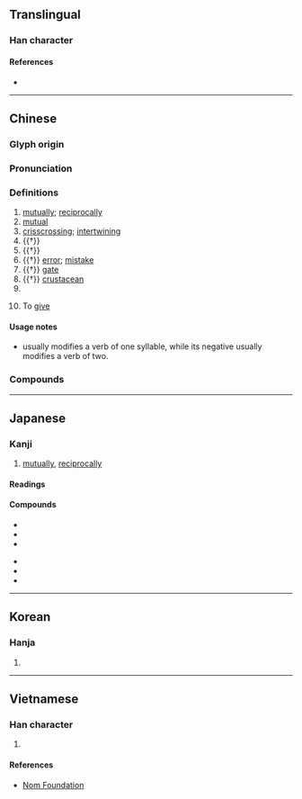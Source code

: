 {{also|亙}}
{{character info/new}}
==Translingual==

===Han character===
{{Han char|rn=7|rad=二|as=02|sn=4|four=10107|canj=MVNM|ids=⿱一彑}}

====References====
* {{Han ref|kx=0086.090|dkj=00255|dj=0178.020|hdz=10014.010|uh=4E92|ud=20114|bh=A4AC|bd=42156}}

----

==Chinese==
{{zh-forms}}

===Glyph origin===
{{Han etym}}

===Pronunciation===
{{zh-pron
|m=hù
|c=wu6
|h=pfs=fu
|mn=hō͘
|mn-t=hu6/hou7
|mn-t_note=hu6 - literary (mutual); hou7 - vernacular (to give)
|mc=y
|oc=y
|cat=adv,a
}}

===Definitions===
{{zh-hanzi}}

# [[mutually]]; [[reciprocally]]
# [[mutual]]
# [[crisscrossing]]; [[intertwining]]
# {{†}} {{zh-alt-form|䇘|a tool to wind up cord}}
# {{†}} {{zh-alt-form|枑|wooden rack}}
# {{†}} [[error]]; [[mistake]]
# {{†}} [[gate]]
# {{†}} [[crustacean]]
# {{surname|lang=zh}}
# {{lb|zh|Min Nan}} To [[give]]

====Usage notes====
* {{zh-l|互}} usually modifies a verb of one syllable, while its negative {{zh-l|互不}} usually modifies a verb of two.

===Compounds===
{{zh-der|互動:interactive|互相:each other|互助:to help each other|互粉:to follow or friend each other|共榮互利:to benefit mutually and prosper together|互不侵犯|互不相讓|互保|互信|互切互磋|互別苗頭|互利|互助合作|互助會|互勉|互動媒體|互動式|互定|互角|互市|互惠|互惠原則|互惠關稅|互感應|互換|互毆|互物|互生|互用|互異|互相為謀|互補|互補色|互見|互訓|互託肝膽|互調|互讓|互質|互通|互通有無|互選|互鄉|交互作用|仁智互見|利弊互見|反目互毆|平等互惠|犬牙差互|瑕瑜互見|盤互|相互|相互作用|社會互動|舛互|輪互|轚互|館際互借|首尾乖互}}

----

==Japanese==

===Kanji===
{{ja-kanji|grade=c|rs=二02}}

# [[mutually]], [[reciprocally]]

====Readings====
{{ja-readings
|goon=ご
|kanon=こ
|kun=たが-い<たが-ひ
}}

====Compounds====
{{der-top3|Compounds}}
* {{ja-r|相互|そうご}}
* {{ja-r|互%角|ご%かく}}
* {{ja-r|交互|こうご}}
{{der-mid3}}
* {{ja-r|互換|ごかん}}
* {{ja-r|互選|ごせん}}
* {{ja-r|互助|ごじょ}}
{{der-bottom}}

----

==Korean==

===Hanja===
{{ko-hanja|hangeul=호|rv=ho|mr=ho}}

# {{defn|lang=ko|sort=二02}}

----

==Vietnamese==

===Han character===
{{vi-hantu|[[hỗ]], [[hổ]]|rs=二02}}

# {{defn|lang=vi|sort=二02}}

====References====
* [http://nomfoundation.org/common/nom_details.php?codepoint=4e92 Nom Foundation]